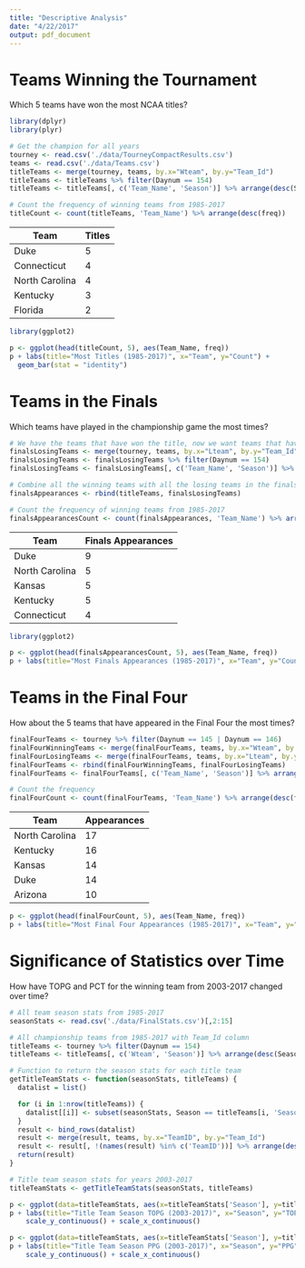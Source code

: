 ```yaml
---
title: "Descriptive Analysis"
date: "4/22/2017"
output: pdf_document
---
```


# Teams Winning the Tournament

Which 5 teams have won the most NCAA titles?

```r
library(dplyr)
library(plyr)

# Get the champion for all years
tourney <- read.csv('./data/TourneyCompactResults.csv')
teams <- read.csv('./data/Teams.csv')
titleTeams <- merge(tourney, teams, by.x="Wteam", by.y="Team_Id")
titleTeams <- titleTeams %>% filter(Daynum == 154)
titleTeams <- titleTeams[, c('Team_Name', 'Season')] %>% arrange(desc(Season))

# Count the frequency of winning teams from 1985-2017
titleCount <- count(titleTeams, 'Team_Name') %>% arrange(desc(freq))
```

| Team           | Titles |
|----------------|--------|
| Duke           | 5      |
| Connecticut    | 4      |
| North Carolina | 4      |
| Kentucky       | 3      |
| Florida        | 2      |

```r
library(ggplot2)

p <- ggplot(head(titleCount, 5), aes(Team_Name, freq))
p + labs(title="Most Titles (1985-2017)", x="Team", y="Count") +
  geom_bar(stat = "identity")
```

# Teams in the Finals

Which teams have played in the championship game the most times?

```r
# We have the teams that have won the title, now we want teams that have lost in the finals.
finalsLosingTeams <- merge(tourney, teams, by.x="Lteam", by.y="Team_Id")
finalsLosingTeams <- finalsLosingTeams %>% filter(Daynum == 154)
finalsLosingTeams <- finalsLosingTeams[, c('Team_Name', 'Season')] %>% arrange(desc(Season))

# Combine all the winning teams with all the losing teams in the finals
finalsAppearances <- rbind(titleTeams, finalsLosingTeams)

# Count the frequency of winning teams from 1985-2017
finalsAppearancesCount <- count(finalsAppearances, 'Team_Name') %>% arrange(desc(freq))

```

| Team           | Finals Appearances |
|----------------|--------------------|
| Duke           | 9                  |
| North Carolina | 5                  |
| Kansas         | 5                  |
| Kentucky       | 5                  |
| Connecticut    | 4                  |

```r
library(ggplot2)

p <- ggplot(head(finalsAppearancesCount, 5), aes(Team_Name, freq))
p + labs(title="Most Finals Appearances (1985-2017)", x="Team", y="Count") + geom_bar(stat = "identity")
```

# Teams in the Final Four

How about the 5 teams that have appeared in the Final Four the most times?

```r
finalFourTeams <- tourney %>% filter(Daynum == 145 | Daynum == 146)
finalFourWinningTeams <- merge(finalFourTeams, teams, by.x="Wteam", by.y="Team_Id")
finalFourLosingTeams <- merge(finalFourTeams, teams, by.x="Lteam", by.y="Team_Id")
finalFourTeams <- rbind(finalFourWinningTeams, finalFourLosingTeams)
finalFourTeams <- finalFourTeams[, c('Team_Name', 'Season')] %>% arrange(desc(Season))

# Count the frequency
finalFourCount <- count(finalFourTeams, 'Team_Name') %>% arrange(desc(freq))
```

| Team           | Appearances |
|----------------|-------------|
| North Carolina | 17          |
| Kentucky       | 16          |
| Kansas         | 14          |
| Duke           | 14          |
| Arizona        | 10          |

```r
p <- ggplot(head(finalFourCount, 5), aes(Team_Name, freq))
p + labs(title="Most Final Four Appearances (1985-2017)", x="Team", y="Count") + geom_bar(stat = "identity")
```

# Significance of Statistics over Time

How have TOPG and PCT for the winning team from 2003-2017 changed over time?

```r
# All team season stats from 1985-2017
seasonStats <- read.csv('./data/FinalStats.csv')[,2:15]

# All championship teams from 1985-2017 with Team_Id column
titleTeams <- tourney %>% filter(Daynum == 154)
titleTeams <- titleTeams[, c('Wteam', 'Season')] %>% arrange(desc(Season))

# Function to return the season stats for each title team
getTitleTeamStats <- function(seasonStats, titleTeams) {
  datalist = list()

  for (i in 1:nrow(titleTeams)) {
    datalist[[i]] <- subset(seasonStats, Season == titleTeams[i, 'Season'] & TeamID == titleTeams[i, 'Wteam'])
  }
  result <- bind_rows(datalist)
  result <- merge(result, teams, by.x="TeamID", by.y="Team_Id")
  result <- result[, !(names(result) %in% c('TeamID'))] %>% arrange(desc(Season))
  return(result)
}

# Title team season stats for years 2003-2017
titleTeamStats <- getTitleTeamStats(seasonStats, titleTeams)
```

```r
p <- ggplot(data=titleTeamStats, aes(x=titleTeamStats['Season'], y=titleTeamStats['TOPG']))
p + labs(title="Title Team Season TOPG (2003-2017)", x="Season", y="TOPG") + geom_line() +
    scale_y_continuous() + scale_x_continuous()

p <- ggplot(data=titleTeamStats, aes(x=titleTeamStats['Season'], y=titleTeamStats['PPG']))
p + labs(title="Title Team Season PPG (2003-2017)", x="Season", y="PPG") + geom_line() +
    scale_y_continuous() + scale_x_continuous()
```
